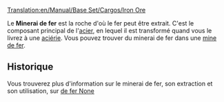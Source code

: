 [[Translation:en/Manual/Base Set/Cargos/Iron Ore]]

{{fr/Cargaison|nom=Minerai de fer
|image=en/IronOre.png|produit=[[fr/Manual/Base Set/Industries/Mine de fer|Mine de fer]]
|accepté=[[fr/Manual/Base Set/Industries/Aciérie|Aciérie]]
}}

Le '''Minerai de fer''' est la roche d'où le fer peut être extrait. C'est le composant principal de l'[[fr/Manual/Base Set/Cargos/Acier|acier]], en lequel il est transformé quand vous le livrez à une [[fr/Manual/Base Set/Industries/Aciérie|aciérie]]. Vous pouvez trouver du minerai de fer dans une [[fr/Manual/Base Set/Industries/Mine de fer|mine de fer]].

==Historique==
Vous trouverez plus d'information sur le minerai de fer, son extraction et son utilisation, sur [https://www.wikipedia.org/wiki/fr:Minerai de fer None]